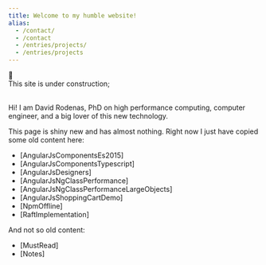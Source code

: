 ```yaml
---
title: Welcome to my humble website!
alias:
  - /contact/
  - /contact
  - /entries/projects/
  - /entries/projects
---
```


<Row>
    <Col></Col>
    <div style={{textAlign: 'center'}}>
    <div style={{fontSize: '10em', lineHeight:1, color:'black'}}>🚧</div>
    This site is under construction;
    </div>
    <Col></Col>
</Row>
<br />

Hi! I am David Rodenas, PhD on high performance computing, 
computer engineer, and a big lover of this new technology.

This page is shiny new and has almost nothing.
Right now I just have copied some old content here:

- [AngularJsComponentsEs2015]
- [AngularJsComponentsTypescript]
- [AngularJsDesigners]
- [AngularJsNgClassPerformance]
- [AngularJsNgClassPerformanceLargeObjects]
- [AngularJsShoppingCartDemo]
- [NpmOffline]
- [RaftImplementation]

And not so old content:

- [MustRead] 
- [Notes] 